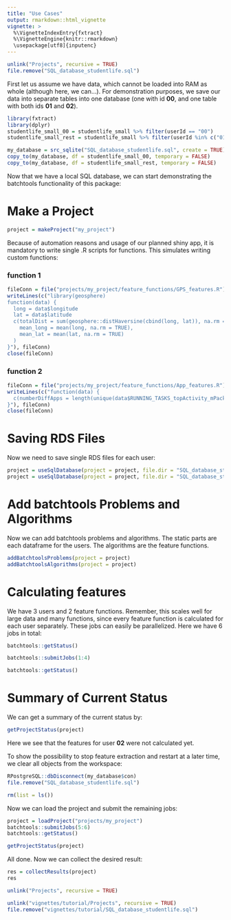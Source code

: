 ```yaml
---
title: "Use Cases"
output: rmarkdown::html_vignette
vignette: >
  %\VignetteIndexEntry{fxtract}
  %\VignetteEngine{knitr::rmarkdown}
  \usepackage[utf8]{inputenc}
---
```

```r
unlink("Projects", recursive = TRUE)
file.remove("SQL_database_studentlife.sql")
```

First let us assume we have data, which cannot be loaded into RAM as whole (although here, we can...). 
For demonstration purposes, we save our data into separate tables into one database (one with id **00**, and one table with both ids **01** and **02**).

```r
library(fxtract)
library(dplyr)
studentlife_small_00 = studentlife_small %>% filter(userId == "00")
studentlife_small_rest = studentlife_small %>% filter(userId %in% c("01", "02"))

my_database = src_sqlite("SQL_database_studentlife.sql", create = TRUE) 
copy_to(my_database, df = studentlife_small_00, temporary = FALSE)
copy_to(my_database, df = studentlife_small_rest, temporary = FALSE)
```

Now that we have a local SQL database, we can start demonstrating the batchtools functionality of this package:

# Make a Project
```r
project = makeProject("my_project")
```

Because of automation reasons and usage of our planned shiny app, it is mandatory to write single .R scripts for functions.
This simulates writing custom functions:

### function 1
```r
fileConn = file("projects/my_project/feature_functions/GPS_features.R")
writeLines(c("library(geosphere)
function(data) {
  long = data$longitude
  lat = data$latitude
  c(totalDist = sum(geosphere::distHaversine(cbind(long, lat)), na.rm = TRUE),
    mean_long = mean(long, na.rm = TRUE),
    mean_lat = mean(lat, na.rm = TRUE)
  ) 
}"), fileConn)
close(fileConn)
```

### function 2
```r
fileConn = file("projects/my_project/feature_functions/App_features.R")
writeLines(c("function(data) {
  c(numberDiffApps = length(unique(data$RUNNING_TASKS_topActivity_mPackage)))
}"), fileConn)
close(fileConn)
```

# Saving RDS Files 
Now we need to save single RDS files for each user:
```r
project = useSqlDatabase(project = project, file.dir = "SQL_database_studentlife.sql", tbl_name = "studentlife_small_00", group_by = "userId")
project = useSqlDatabase(project = project, file.dir = "SQL_database_studentlife.sql", tbl_name = "studentlife_small_rest", group_by = "userId")
```

# Add batchtools Problems and Algorithms
Now we can add batchtools problems and algorithms. The static parts are each dataframe for the users. The algorithms are the feature functions.

```r
addBatchtoolsProblems(project = project)
addBatchtoolsAlgorithms(project = project)
```

# Calculating features
We have 3 users and 2 feature functions. Remember, this scales well for large data and many functions, since every feature function is calculated for each user separately. These jobs can  easily be parallelized. Here we have 6 jobs in total:
```r
batchtools::getStatus()
```

```r
batchtools::submitJobs(1:4)
```

```r
batchtools::getStatus()
```

# Summary of Current Status
We can get a summary of the current status by:
```r
getProjectStatus(project)
```
Here we see that the features for user **02** were not calculated yet.

To show the possibility to stop feature extraction and restart at a later time, we clear all objects from the workspace:


```r
RPostgreSQL::dbDisconnect(my_database$con)
file.remove("SQL_database_studentlife.sql")
```

```r
rm(list = ls())
```

Now we can load the project and submit the remaining jobs:
```r
project = loadProject("projects/my_project")
batchtools::submitJobs(5:6)
batchtools::getStatus()
```

```r
getProjectStatus(project)
```
All done. Now we can collect the desired result:

```r
res = collectResults(project)
res
```

```r
unlink("Projects", recursive = TRUE)
```

```r
unlink("vignettes/tutorial/Projects", recursive = TRUE)
file.remove("vignettes/tutorial/SQL_database_studentlife.sql")
```
